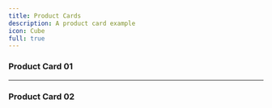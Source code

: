 ```yaml
---
title: Product Cards
description: A product card example
icon: Cube
full: true
---
```


### Product Card 01
<ComponentPreview 
  name="product-card-01-block"
/>

---

### Product Card 02
<ComponentPreview 
  name="product-card-02-block"     
  classNameComponentContainer='min-h-[700px] px-6' 
/>
